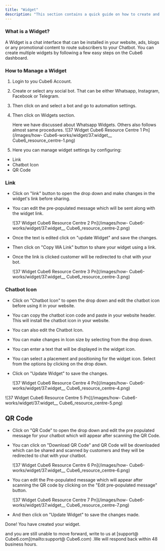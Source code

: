 ```yaml
---
title: "Widget"
description: "This section contains a quick guide on how to create and install a chatbot Widget."
---
```


### **What is a Widget?**

A Widget is a chat interface that can be installed in your website, ads, blogs or any promotional content to route subscribers to your Chatbot. You can create multiple widgets by following a few easy steps on the  Cube6 dashboard.

### **How to Manage a Widget**

1. Login to you  Cube6 Account.
2. Create or select any social bot. That can be either Whatsapp, Instagram, Facebook or Telegram.
3. Then click on and select a bot and go to automation settings.
4. Then click on Widgets section.

   <Check>
     Here we have discussed about Whatsapp Widgets. Others also follows almost same procedures.
   </Check>
   ![37 Widget  Cube6 Resource Centre 1 Pn](/images/how- Cube6-works/widget/37.widget__ Cube6_resource_centre-1.png)
5. Here you can manage widget settings by configuring:

- Link
- Chatbot Icon
- QR Code

### **Link**

- Click on "link" button to open the drop down and make changes in the widget's link before sharing.
- You can edit the pre-populated message which will be sent along with the widget link.

  ![37 Widget  Cube6 Resource Centre 2 Pn](/images/how- Cube6-works/widget/37.widget__ Cube6_resource_centre-2.png)
- Once the text is edited click on "update Widget" and save the changes.
- Then click on "Copy WA Link" button to share your widget using a link.
- Once the link is clicked customer will be redirected to chat with your bot.

  ![37 Widget  Cube6 Resource Centre 3 Pn](/images/how- Cube6-works/widget/37.widget__ Cube6_resource_centre-3.png)

### **Chatbot Icon**

- Click on "Chatbot Icon" to open the drop down and edit the chatbot icon before using it in your website.
- You can copy the chatbot icon code and paste in your website header. This will install the chatbot icon in your website.
- You can also edit the Chatbot Icon.
- You can make changes in Icon size by selecting from the drop down.
- You can enter a text that will be displayed in the widget icon.
- You can select a placement and positioning for the widget icon. Select from the options by clicking on the drop down.
- Click on "Update Widget" to save the changes.

  ![37 Widget  Cube6 Resource Centre 4 Pn](/images/how- Cube6-works/widget/37.widget__ Cube6_resource_centre-4.png)

![37 Widget  Cube6 Resource Centre 5 Pn](/images/how- Cube6-works/widget/37.widget__ Cube6_resource_centre-5.png)

## **QR Code**

- Click on "QR Code" to open the drop down and edit the pre populated message for your chatbot which will appear after scanning the QR Code.
- You can click on "Download QR Code" and QR Code will be downloaded which can be shared and scanned by customers and they will be redirected to chat with your chatbot.

  ![37 Widget  Cube6 Resource Centre 6 Pn](/images/how- Cube6-works/widget/37.widget__ Cube6_resource_centre-6.png)
- You can edit the Pre-populated message which will appear after scanning the QR code by clicking on the "Edit pre-populated message" button.

  ![37 Widget  Cube6 Resource Centre 7 Pn](/images/how- Cube6-works/widget/37.widget__ Cube6_resource_centre-7.png)
- And then click on "Update Widget" to save the changes made.

Done\! You have created your widget.

   and you are still unable to move forward, write to us at  [support@ Cube6.com](mailto:support@ Cube6.com) .We will respond back within 48 business hours.